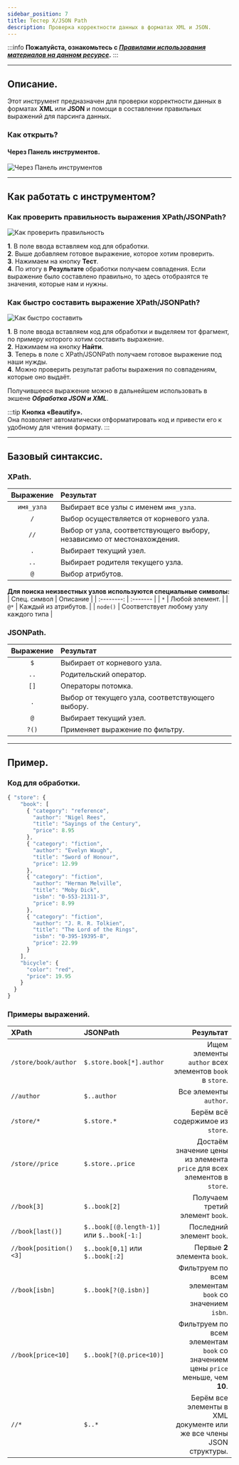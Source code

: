 ```yaml
---
sidebar_position: 7
title: Тестер X/JSON Path
description: Проверка корректности данных в форматах XML и JSON.
---
```

:::info **Пожалуйста, ознакомьтесь с [*Правилами использования материалов на данном ресурсе*](../Disclaimer).**
:::
_______________________________________________ 
## Описание.  
Этот инструмент предназначен для проверки корректности данных в форматах **XML** или **JSON** и помощи в составлении правильных выражений для парсинга данных.  

### Как открыть?  
#### Через Панель инструментов.  
![Через Панель инструментов](./assets/JSON_Tester/JSON_Tester_pic1.png)   

_______________________________________________
## Как работать с инструментом?  
### Как проверить правильность выражения XPath/JSONPath?  
![Как проверить правильность](./assets/JSON_Tester/JSON_Tester_pic2.png)  

**1**. В поле ввода вставляем код для обработки.    
**2**. Выше добавляем готовое выражение, которое хотим проверить.  
**3**. Нажимаем на кнопку **Тест**.  
**4**. По итогу в **Результате** обработки получаем совпадения. Если выражение было составлено правильно, то здесь отобразятся те значения, которые нам и нужны.  

### Как быстро составить выражение XPath/JSONPath?
![Как быстро составить](./assets/JSON_Tester/JSON_Tester_pic3.png)  

**1**. В поле ввода вставляем код для обработки и выделяем тот фрагмент, по примеру которого хотим составить выражение.    
**2**. Нажимаем на кнопку **Найти**.  
**3**. Теперь в поле с XPath/JSONPath получаем готовое выражение под наши нужды.  
**4**. Можно проверить результат работы выражения по совпадениям, которые оно выдаёт.  

Получившееся выражение можно в дальнейшем использовать в экшене ***Обработка JSON и XML***.  

:::tip **Кнопка «Beautify».**  
Она позволяет автоматически отформатировать код и привести его к удобному для чтения формату. 
::: 
_______________________________________________ 
## Базовый синтаксис.  
### XPath.  
| Выражение    | Результат |
| :--------: | :------- |
| `имя_узла`  | Выбирает все узлы с именем `имя_узла`.    |
| `/` | Выбор осуществляется от корневого узла.     |
| `//` | Выбор от узла, соответствующего выбору, независимо от местонахождения.    |
| `.`  | Выбирает текущий узел.    |
| `..` | Выбирает родителя текущего узла.    |
| `@` | Выбор атрибутов.    |  

**Для поиска неизвестных узлов используются специальные символы:**  
| Спец. символ    | Описание |
| :--------: | :------- |
| `*`  | Любой элемент.    |
| `@*` | Каждый из атрибутов.     |
| `node()` | Соответствует любому узлу каждого типа    |

### JSONPath.  
| Выражение    | Результат |
| :--------: | :------- |
| `$`  | Выбирает от корневого узла. |
| `..` | Родительский оператор. |
| `[]` | Операторы потомка. |
| `.`  |  Выбор от текущего узла, соответствующего выбору. |
| `@` | Выбирает текущий узел. |
| `?()` | Применяет выражение по фильтру. |  
_______________________________________________ 
## Пример.  
### Код для обработки.  
```js
{ "store": {
    "book": [ 
      { "category": "reference",
        "author": "Nigel Rees",
        "title": "Sayings of the Century",
        "price": 8.95
      },
      { "category": "fiction",
        "author": "Evelyn Waugh",
        "title": "Sword of Honour",
        "price": 12.99
      },
      { "category": "fiction",
        "author": "Herman Melville",
        "title": "Moby Dick",
        "isbn": "0-553-21311-3",
        "price": 8.99
      },
      { "category": "fiction",
        "author": "J. R. R. Tolkien",
        "title": "The Lord of the Rings",
        "isbn": "0-395-19395-8",
        "price": 22.99
      }
    ],
    "bicycle": {
      "color": "red",
      "price": 19.95
    }
  }
}
```  

### Примеры выражений.  
| XPath              | JSONPath | Результат |
| :---------------- | :------ | ----: |
| `/store/book/author` |   `$.store.book[*].author`   | Ищем элементы `author` всех элементов `book` в `store`.|
| `//author`           |   `$..author`   | Все элементы `author`. |
| `/store/*`   |  `$.store.*`   | Берём всё содержимое из `store`. |
| `/store//price` |  `$.store..price`   | Достаём значение цены из элемента `price` для всех элементов в `store`. |
| `//book[3]` |   `$..book[2]`   | Получаем третий элемент `book`. |
| `//book[last()]` |   `$..book[(@.length-1)]` или `$..book[-1:]`   | Последний элемент `book`. |
| `//book[position()<3]`    |  `$..book[0,1]` или `$..book[:2]`   | Первые **2** элемента `book`. |
| `//book[isbn]` |  `$..book[?(@.isbn)]`   | Фильтруем по всем элементам `book` со значением `isbn`. |
| `//book[price<10]` |   `$..book[?(@.price<10)]`   | Фильтруем по всем элементам `book` со значением цены `price` меньше, чем **10**.  |
| `//*`          |   `$..*`   | Берём все элементы в XML документе или же все члены JSON структуры. |
